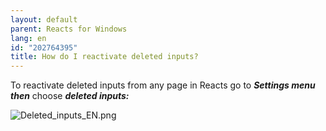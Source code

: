 ```yaml
---
layout: default
parent: Reacts for Windows
lang: en
id: "202764395"
title: How do I reactivate deleted inputs?
---
```

To reactivate deleted inputs from any page in Reacts go to _**Settings menu then**_ choose **_deleted inputs:_**

![Deleted_inputs_EN.png](@assets/attachments/Deleted_inputs_EN.png)



